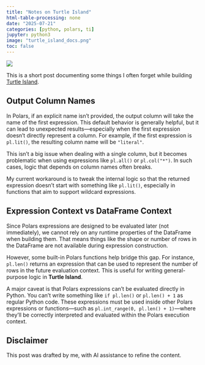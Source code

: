 ```yaml
---
title: "Notes on Turtle Island"
html-table-processing: none
date: "2025-07-21"
categories: [python, polars, ti]
jupyter: python3
image: "turtle_island_docs.png"
toc: false
---
```


![](turtle_island_docs.png){fig-align="left" fig-alt="Turtle Island docs"}

This is a short post documenting some things I often forget while building [Turtle Island](https://github.com/jrycw/turtle-island).

## Output Column Names
In Polars, if an explicit name isn’t provided, the output column will take the name of the first expression.
This default behavior is generally helpful, but it can lead to unexpected results—especially when the first expression doesn’t directly represent a column. For example, if the first expression is `pl.lit()`, the resulting column name will be `"literal"`.

This isn’t a big issue when dealing with a single column, but it becomes problematic when using expressions like `pl.all()` or `pl.col("*")`. In such cases, logic that depends on column names often breaks.

My current workaround is to tweak the internal logic so that the returned expression doesn’t start with something like `pl.lit()`, especially in functions that aim to support wildcard expressions.

## Expression Context vs DataFrame Context
Since Polars expressions are designed to be evaluated later (not immediately), we cannot rely on any runtime properties of the DataFrame when building them.
That means things like the shape or number of rows in the DataFrame are not available during expression construction.

However, some built-in Polars functions help bridge this gap. For instance, `pl.len()` returns an expression that can be used to represent the number of rows in the future evaluation context. This is useful for writing general-purpose logic in **Turtle Island**.

A major caveat is that Polars expressions can’t be evaluated directly in Python. You can’t write something like `if pl.len()` or `pl.len() + 1` as regular Python code. These expressions must be used inside other Polars expressions or functions—such as `pl.int_range(0, pl.len() + 1)`—where they’ll be correctly interpreted and evaluated within the Polars execution context.

::: {.callout-warning}
# Disclaimer
This post was drafted by me, with AI assistance to refine the content.
::: 